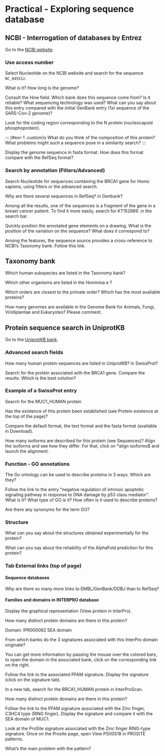 # Practical - Exploring sequence database

## NCBI - Interrogation of databases by Entrez

Go to the [NCBI website](http://www.ncbi.nlm.nih.gov/).

### Use access number

Select Nucleotide on the NCBI website and search for the sequence `NC_045512`.

::: {#exr-1 .custom}
What is it? How long is the genome?
:::

::: {#exr-1 .custom}
Consult the How field. Which bank does this sequence come from? Is it reliable? What sequencing technology was used? What can you say about this entry compared with the initial GenBank entry (1st sequence of the SARS-Cov-2 genome)?
:::

::: {#exr-1 .custom}
Look for the coding region corresponding to the N protein (nucleocapsid phosphoprotein).
:::

::: {#exr-1 .custom}s
What do you think of the composition of this protein? What problems might such a sequence pose in a similarity search?
:::

::: {#exr-1 .custom}
Display the genome sequence in fasta format. How does this format compare with the RefSeq format?
:::

### Search by annotation (Filters/Advanced)

Search Nucleotide for sequences containing the BRCA1 gene for Homo sapiens, using filters or the advanced search.

::: {#exr-1 .custom}
Why are there several sequences in RefSeq? in Genbank?
:::

Among all the results, one of the sequences is a fragment of the gene in a breast cancer patient. To find it more easily, search for KT152889. in the search bar.

::: {#exr-1 .custom}
Quickly position the annotated gene elements on a drawing. What is the position of the variation on the sequence? What does it correspond to?
:::

::: {#exr-1 .custom}
Among the features, the sequence source provides a cross-reference to NCBI’s Taxonomy bank. Follow this link.
:::

## Taxonomy bank

::: {#exr-1 .custom}
Which human subspecies are listed in the Taxonomy bank?
:::

::: {#exr-1 .custom}
Which other organisms are listed in the Hominina e ?
:::

::: {#exr-1 .custom}
Which orders are closest to the primate order? Which has the most available proteins?
:::

::: {#exr-1 .custom}
How many genomes are available in the Genome Bank for Animals, Fungi, Viridiplantae and Eukaryotes? Please comment.
:::

## Protein sequence search in UniprotKB

Go to the [UniprotKB bank](www.uniprot.org).

### Advanced search fields

::: {#exr-1 .custom}
How many human protein sequences are listed in UniprotKB? in SwissProt?
:::

::: {#exr-1 .custom}
Search for the protein associated with the BRCA1 gene. Compare the results. Which is the best solution?
:::

### Example of a SwissProt entry

Search for the MUC1_HUMAN protein

::: {#exr-1 .custom}
Has the existence of this protein been established (see Protein existence at the top of the page)?
:::

::: {#exr-1 .custom}
Compare the default format, the text format and the fasta format (available in Download).
:::

::: {#exr-1 .custom}
How many isoforms are described for this protein (see Sequences)? Align the isoforms and see how they differ. For that, click on *align isoforms$ and launch the alignment.
:::

### Function - GO annotations

::: {#exr-1 .custom}
The Go ontology can be used to describe proteins in 3 ways. Which are they?
:::

::: {#exr-1 .custom}
Follow the link to the entry “negative regulation of intrinsic apoptotic signaling pathway in response to DNA damage by p53 class mediator”. What is it? What type of GO is it? How often is it used to describe proteins?
:::

::: {#exr-1 .custom}
Are there any synonyms for the term GO?
:::

### Structure

::: {#exr-1 .custom}
What can you say about the structures obtained experimentally for the protein?
:::

::: {#exr-1 .custom}
What can you say about the reliability of the AlphaFold prediction for this protein?
:::

### Tab External links (top of page)

#### Sequence databases

::: {#exr-1 .custom}
Why are there so many more links to EMBL/GenBank/DDBJ than to RefSeq?
:::

#### Families and domains in INTERPRO database


Display the graphical representation (View protein in InterPro). 

::: {#exr-1 .custom}
How many distinct protein domains are there in this protein?
:::

Domain: IPR000082 SEA domain

::: {#exr-1 .custom}
From which banks do the 3 signatures associated with this InterPro domain originate?
:::

You can get more information by passing the mouse over the colored bars, to open the domain in the associated bank, click on the corresponding link on the right.

Follow the link to the associated PFAM signature. Display the signature (click on the signature tab).

In a new tab, search for the BRCA1_HUMAN protein in InterProScan.

::: {#exr-1 .custom}
How many distinct protein domains are there in this protein?
:::

Follow the link to the PFAM signature associated with the Zinc finger, C3HC4 type (RING finger). Display the signature and compare it with the SEA domain of MUC1.

Look at the ProSite signature associated with the Zinc finger RING-type signature. Once on the Prosite page, open View PS00518 in PROSITE patterns.

::: {#exr-1 .custom}
What’s the main problem with the pattern?
:::